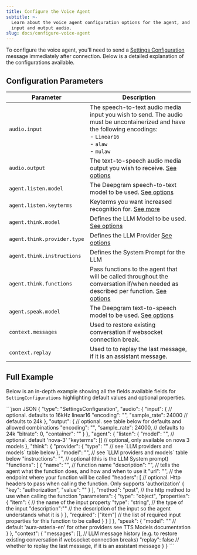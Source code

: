 ```yaml
---
title: Configure the Voice Agent
subtitle: >-
  Learn about the voice agent configuration options for the agent, and both
  input and output audio.
slug: docs/configure-voice-agent
---
```


<Markdown src="../snippets/voice-agent.mdx" />

To configure the voice agent, you'll need to send a [Settings Configuration](/docs/voice-agent-settings-configuration) message immediately after connection. Below is a detailed explanation of the configurations available.

## Configuration Parameters

| Parameter                   | Description                                                                                                                                                                     |
| --------------------------- | ------------------------------------------------------------------------------------------------------------------------------------------------------------------------------- |
| `audio.input`               | The speech-to-text audio media input you wish to send. The audio must be uncontainerized and have the following encodings: <br /> - `Linear16` <br /> - `alaw` <br /> - `mulaw` |
| `audio.output`              | The text-to-speech audio media output you wish to receive. [See options](/docs/tts-media-output-settings)                                                                       |
| `agent.listen.model`        | The Deepgram speech-to-text model to be used. [See options](/docs/models-languages-overview)                                                                                    |
| `agent.listen.keyterms`     | Keyterms you want increased recognition for. [See more](/docs/keyterm)                                                                                                          |
| `agent.think.model`         | Defines the LLM Model to be used. [See options](/docs/voice-agent-llm-models)                                                                                                   |
| `agent.think.provider.type` | Defines the LLM Provider [See options](/docs/voice-agent-llm-models)                                                                                                            |
| `agent.think.instructions`  | Defines the System Prompt for the LLM                                                                                                                                           |
| `agent.think.functions`     | Pass functions to the agent that will be called throughout the conversation if/when needed as described per function. [See options](/docs/voice-agent-llm-models)               |
| `agent.speak.model`         | The Deepgram text-to-speech model to be used. [See options](/docs/voice-agent-tts-models)                                                                                       |
| `context.messages`          | Used to restore existing conversation if websocket connection break.                                                                                                            |
| `context.replay`            | Used to to replay the last message, if it is an assistant message.                                                                                                              |

## Full Example

Below is an in-depth example showing all the fields available fields for `SettingConfigurations` highlighting default values and optional properties.

<CodeGroup>
  ```json JSON
  {
    "type": "SettingsConfiguration",
    "audio": {
      "input": { // optional. defaults to 16kHz linear16
        "encoding": "",
        "sample_rate": 24000 // defaults to 24k
      },
      "output": { // optional. see table below for defaults and allowed combinations
        "encoding": "",
        "sample_rate": 24000, // defaults to 24k
        "bitrate": 0,
        "container": ""
      }
    },
    "agent": {
      "listen": {
        "model": "", // optional. default 'nova-3'
        "keyterms": [] // optional, only available on nova 3 models
      },
      "think": {
        "provider": {
          "type": "" // see `LLM providers and models` table below
        },
        "model": "", // see `LLM providers and models` table below
        "instructions": "", // optional (this is the LLM System prompt)
        "functions": [
          {
            "name": "", // function name
            "description": "", // tells the agent what the function does, and how and when to use it
            "url": "", // the endpoint where your function will be called
            "headers": [ // optional. Http headers to pass when calling the function. Only supports 'authorization'
              {
                "key": "authorization",
                "value": ""
              }
            ],
            "method": "post", // the http method to use when calling the function
            "parameters": {
              "type": "object",
              "properties": {
                "item": { // the name of the input property
                  "type": "string", // the type of the input
                  "description":"" // the description of the input so the agent understands what it is
                }
              },
              "required": ["item"] // the list of required input properties for this function to be called
            }
          }
        ]
      },
      "speak": {
        "model": "" // default 'aura-asteria-en' for other providers see TTS Models documentation
      }
    },
    "context": {
      "messages": [], // LLM message history (e.g. to restore existing conversation if websocket connection breaks)
      "replay": false // whether to replay the last message, if it is an assistant message
    }
  }
  ```
</CodeGroup>
